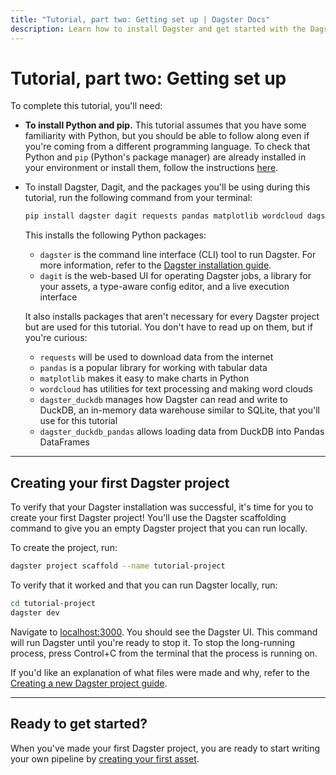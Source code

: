 ```yaml
---
title: "Tutorial, part two: Getting set up | Dagster Docs"
description: Learn how to install Dagster and get started with the Dagster tutorial.
---
```


# Tutorial, part two: Getting set up

To complete this tutorial, you'll need:

- **To install Python and pip.** This tutorial assumes that you have some familiarity with Python, but you should be able to follow along even if you're coming from a different programming language. To check that Python and `pip` (Python's package manager) are already installed in your environment or install them, follow the instructions [here](https://packaging.python.org/guides/installing-using-pip-and-virtual-environments/). <DagsterVersion />

- To install Dagster, Dagit, and the packages you'll be using during this tutorial, run the following command from your terminal:

  ```bash
  pip install dagster dagit requests pandas matplotlib wordcloud dagster_duckdb dagster_duckdb_pandas
  ```

  This installs the following Python packages:

  - `dagster` is the command line interface (CLI) tool to run Dagster. For more information, refer to the [Dagster installation guide](/getting-started/install).
  - `dagit` is the web-based UI for operating Dagster jobs, a library for your assets, a type-aware config editor, and a live execution interface

  It also installs packages that aren't necessary for every Dagster project but are used for this tutorial. You don't have to read up on them, but if you're curious:

  - `requests` will be used to download data from the internet
  - `pandas` is a popular library for working with tabular data
  - `matplotlib` makes it easy to make charts in Python
  - `wordcloud` has utilities for text processing and making word clouds
  - `dagster_duckdb` manages how Dagster can read and write to DuckDB, an in-memory data warehouse similar to SQLite, that you'll use for this tutorial
  - `dagster_duckdb_pandas` allows loading data from DuckDB into Pandas DataFrames

---

## Creating your first Dagster project

To verify that your Dagster installation was successful, it's time for you to create your first Dagster project! You'll use the Dagster scaffolding command to give you an empty Dagster project that you can run locally.

To create the project, run:

```bash
dagster project scaffold --name tutorial-project
```

To verify that it worked and that you can run Dagster locally, run:

```bash
cd tutorial-project
dagster dev
```

Navigate to [localhost:3000](http://localhost:3000). You should see the Dagster UI. This command will run Dagster until you're ready to stop it. To stop the long-running process, press Control+C from the terminal that the process is running on.

If you'd like an explanation of what files were made and why, refer to the [Creating a new Dagster project guide](/getting-started/create-new-project#using-the-default-project-skeleton).

---

## Ready to get started?

When you've made your first Dagster project, you are ready to start writing your own pipeline by [creating your first asset](/tutorial/writing-your-first-asset).
